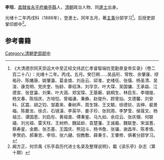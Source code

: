 {{Otheruses|李坦|other=同名或類似名的其它條目描述}}
'''李坦'''，[[直隸省|直隸省]][[永平府|永平府]][[樂亭縣|樂亭縣]]人，[[清朝|清朝]]政治人物、同[[進士|進士]]出身。

光绪十二年丙戌科（1886年），登進士。同年五月，著[[主事|主事]]分部学习<ref>《大清德宗同天崇运大中至正经文纬武仁孝睿智端俭宽勤景皇帝实录》（卷二百二十八）：光绪十二年。丙戌。五月。癸巳朔……吴品珩、常牧、余肇康、缪祐孙、陈爔唐、姚肇瀛、葛金烺、刘岳云、邱淮、史绪任、张僖、杨圣清、吴浚、康克明、党庆奎、怡龄、章绍洙、刘孚京、叶大琛、吴国镛、王承益、江德宣、张登瀛、刘果、叶大涵、郑宝琛、王基磐、姚桐生、林启东、李翊煌、杨文春、陈恒庆、方培恺、曾福谦、秉彝、赵俊升、顾曾灿、文德馨、刘安科、区震、胡之钧、邹嘉来、秦树声、周生锦、王文毓、徐德钦、吉绅、裴景福、陈夔龙、徐贞、石镜潢、李英华、姜子珍、张则周、李梦莹、侯葆文、杨祖兰、谭国恩、刘启彤、黄祖直、傅秉鉴、马九如、余应云、张庆翎、何联禧、刘光祖、雷天柱、王树枬、魏延龄、袁楚藩、王诚羲、魏联奎、宋滋蓍、蔡寿星、金鹏、张丕基、王国庆、熊冠斗、杨书詹、张骧、谢昌年、陈孝恪、李贺礽、郝秉忠、李坦、张六翮、倪教敷、薛秉壬、王肇修、俱著分部学习。</ref>。后授吏部掌印郎中<ref>阚方正、何宗禹《乐亭县历代进士名录及整理说明》，載《读乐亭》杂志（第十期）</ref>。

== 参考書籍 ==
{{reflist|2}}
{{清朝人物小作品}}
{{光緒十二年丙戌科殿試金榜}}
[[Category:清朝吏部郎中|Category:清朝吏部郎中]]